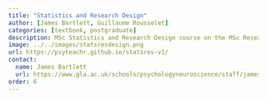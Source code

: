 ```yaml
---
title: "Statistics and Research Design"
author: [James Bartlett, Guillaume Rousselet]
categories: [textbook, postgraduate]
description: MSc Statistics and Research Design course on the MSc Research Methods in Psychological Science programme. The course covers three topics on regression modelling, bootstrapping, and an introduction to Bayesian statistics.
image: ../../images/statsresdesign.png
url: https://psyteachr.github.io/statsres-v1/
contact: 
  name: James Bartlett
  url: https://www.gla.ac.uk/schools/psychologyneuroscience/staff/jamesbartlett/
order: 6
---
```

